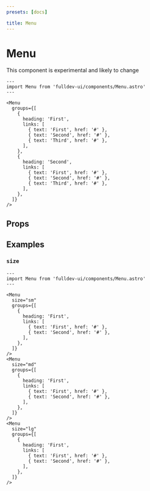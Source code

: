 ```yaml
---
presets: [docs]

title: Menu
---
```



# Menu

<aside>This component is experimental and likely to change</aside>

```astro live
---
import Menu from 'fulldev-ui/components/Menu.astro'
---

<Menu
  groups={[
    {
      heading: 'First',
      links: [
        { text: 'First', href: '#' },
        { text: 'Second', href: '#' },
        { text: 'Third', href: '#' },
      ],
    },
    {
      heading: 'Second',
      links: [
        { text: 'First', href: '#' },
        { text: 'Second', href: '#' },
        { text: 'Third', href: '#' },
      ],
    },
  ]}
/>
```

## Props

<PropsTable />

## Examples

### `size`

```astro live
---
import Menu from 'fulldev-ui/components/Menu.astro'
---

<Menu
  size="sm"
  groups={[
    {
      heading: 'First',
      links: [
        { text: 'First', href: '#' },
        { text: 'Second', href: '#' },
      ],
    },
  ]}
/>
<Menu
  size="md"
  groups={[
    {
      heading: 'First',
      links: [
        { text: 'First', href: '#' },
        { text: 'Second', href: '#' },
      ],
    },
  ]}
/>
<Menu
  size="lg"
  groups={[
    {
      heading: 'First',
      links: [
        { text: 'First', href: '#' },
        { text: 'Second', href: '#' },
      ],
    },
  ]}
/>
```
